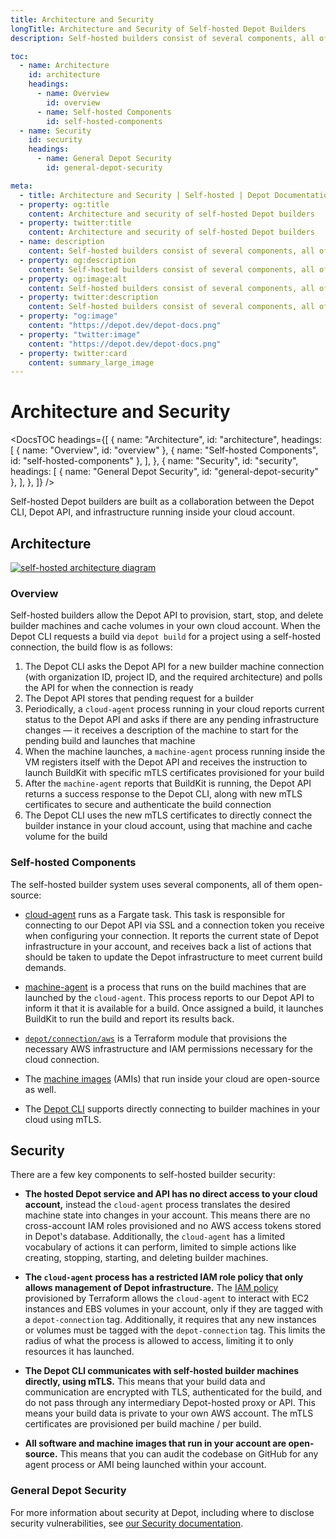 ```yaml
---
title: Architecture and Security
longTitle: Architecture and Security of Self-hosted Depot Builders
description: Self-hosted builders consist of several components, all of them open-source.

toc:
  - name: Architecture
    id: architecture
    headings:
      - name: Overview
        id: overview
      - name: Self-hosted Components
        id: self-hosted-components
  - name: Security
    id: security
    headings:
      - name: General Depot Security
        id: general-depot-security

meta:
  - title: Architecture and Security | Self-hosted | Depot Documentation
  - property: og:title
    content: Architecture and security of self-hosted Depot builders
  - property: twitter:title
    content: Architecture and security of self-hosted Depot builders
  - name: description
    content: Self-hosted builders consist of several components, all of them open-source.
  - property: og:description
    content: Self-hosted builders consist of several components, all of them open-source.
  - property: og:image:alt
    content: Self-hosted builders consist of several components, all of them open-source.
  - property: twitter:description
    content: Self-hosted builders consist of several components, all of them open-source.
  - property: "og:image"
    content: "https://depot.dev/depot-docs.png"
  - property: "twitter:image"
    content: "https://depot.dev/depot-docs.png"
  - property: twitter:card
    content: summary_large_image
---
```



# Architecture and Security

<DocsTOC
  headings={[
    {
      name: "Architecture",
      id: "architecture",
      headings: [
        { name: "Overview", id: "overview" },
        { name: "Self-hosted Components", id: "self-hosted-components" },
      ],
    },
    {
      name: "Security",
      id: "security",
      headings: [
        { name: "General Depot Security", id: "general-depot-security" },
      ],
    },
  ]}
/>

Self-hosted Depot builders are built as a collaboration between the Depot CLI, Depot API, and infrastructure running inside your cloud account.

## Architecture

[![self-hosted architecture diagram](/images/self-hosted-architecture.png)](/images/self-hosted-architecture.png)

### Overview

Self-hosted builders allow the Depot API to provision, start, stop, and delete builder machines and cache volumes in your own cloud account. When the Depot CLI requests a build via `depot build` for a project using a self-hosted connection, the build flow is as follows:

1. The Depot CLI asks the Depot API for a new builder machine connection (with organization ID, project ID, and the required architecture) and polls the API for when the connection is ready
2. The Depot API stores that pending request for a builder
3. Periodically, a `cloud-agent` process running in your cloud reports current status to the Depot API and asks if there are any pending infrastructure changes — it receives a description of the machine to start for the pending build and launches that machine
4. When the machine launches, a `machine-agent` process running inside the VM registers itself with the Depot API and receives the instruction to launch BuildKit with specific mTLS certificates provisioned for your build
5. After the `machine-agent` reports that BuildKit is running, the Depot API returns a success response to the Depot CLI, along with new mTLS certificates to secure and authenticate the build connection
6. The Depot CLI uses the new mTLS certificates to directly connect the builder instance in your cloud account, using that machine and cache volume for the build

### Self-hosted Components

The self-hosted builder system uses several components, all of them open-source:

- [cloud-agent](https://github.com/depot/cloud-agent) runs as a Fargate task. This task is responsible for connecting to our Depot API via SSL and a connection token you receive when configuring your connection. It reports the current state of Depot infrastructure in your account, and receives back a list of actions that should be taken to update the Depot infrastructure to meet current build demands.

- [machine-agent](https://github.com/depot/machine-agent) is a process that runs on the build machines that are launched by the `cloud-agent`. This process reports to our Depot API to inform it that it is available for a build. Once assigned a build, it launches BuildKit to run the build and report its results back.

- [`depot/connection/aws`](https://github.com/depot/terraform-aws-connection) is a Terraform module that provisions the necessary AWS infrastructure and IAM permissions necessary for the cloud connection.

- The [machine images](https://github.com/depot/machine-images) (AMIs) that run inside your cloud are open-source as well.

- The [Depot CLI](https://github.com/depot/cli) supports directly connecting to builder machines in your cloud using mTLS.

## Security

There are a few key components to self-hosted builder security:

- **The hosted Depot service and API has no direct access to your cloud account,** instead the `cloud-agent` process translates the desired machine state into changes in your account. This means there are no cross-account IAM roles provisioned and no AWS access tokens stored in Depot's database. Additionally, the `cloud-agent` has a limited vocabulary of actions it can perform, limited to simple actions like creating, stopping, starting, and deleting builder machines.

- **The `cloud-agent` process has a restricted IAM role policy that only allows management of Depot infrastructure.** The [IAM policy](https://github.com/depot/terraform-aws-connection/blob/8554439eb10265337be8ed356224f1c28224f5f0/main.tf#L268-L361) provisioned by Terraform allows the `cloud-agent` to interact with EC2 instances and EBS volumes in your account, only if they are tagged with a `depot-connection` tag. Additionally, it requires that any new instances or volumes must be tagged with the `depot-connection` tag. This limits the radius of what the process is allowed to access, limiting it to only resources it has launched.

- **The Depot CLI communicates with self-hosted builder machines directly, using mTLS.** This means that your build data and communication are encrypted with TLS, authenticated for the build, and do not pass through any intermediary Depot-hosted proxy or API. This means your build data is private to your own AWS account. The mTLS certificates are provisioned per build machine / per build.

- **All software and machine images that run in your account are open-source.** This means that you can audit the codebase on GitHub for any agent process or AMI being launched within your account.

### General Depot Security

For more information about security at Depot, including where to disclose security vulnerabilities, see [our Security documentation](/docs/security).
